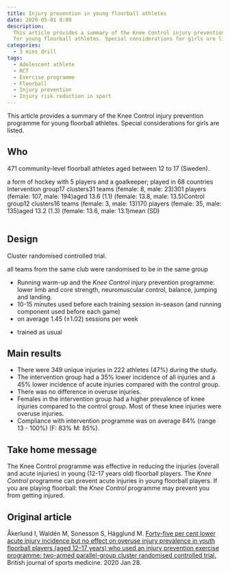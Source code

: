 ```yaml
---
title: Injury prevention in young floorball athletes
date: 2020-05-01 9:00
description:
  This article provides a summary of the Knee Control injury prevention programme
  for young floorball athletes. Special considerations for girls are listed.
categories:
  - 3 mins drill
tags:
  - Adolescent athlete
  - RCT
  - Exercise programme
  - Floorball
  - Injury prevention
  - Injury risk reduction in sport
---
```


This article provides a summary of the Knee Control injury prevention programme
for young floorball athletes. Special considerations for girls are listed.

## Who

471 community-level floorball athletes aged between 12 to 17 (Sweden).

<Info topic="floorball">
  a form of hockey with 5 players and a goalkeeper; played in 68 countries
</Info>
<Table>
  <Cell header>Intervention group</Cell>
  <Cell>17 clusters</Cell>
  <Cell>31 teams (female: 8, male: 23)</Cell>
  <Cell>301 players (female: 107, male: 194)</Cell>
  <Cell>aged 13.6 (1.1) (female: 13.8, male: 13.5)</Cell>
  <Cell header>Control group</Cell>
  <Cell>12 clusters</Cell>
  <Cell>16 teams (female: 3, male: 13)</Cell>
  <Cell>170 players (female: 35, male: 135)</Cell>
  <Cell>aged 13.2 (1.3) (female: 13.6, male: 13.1)</Cell>
  <Cell footer>mean (SD)</Cell>
</Table>

## Design

Cluster randomised controlled trial.

<Info topic="cluster">
  all teams from the same club were randomised to be in the same group
</Info>
<Study>
  <Group label="Intervention group">
    <ul>
      <li>
        Running warm-up and the <i>Knee Control</i> injury prevention programme:
        lower limb and core strength, neuromuscular control, balance, jumping
        and landing.
      </li>
      <li>
        10-15 minutes used before each training session in-season (and running
        component used before each game)
      </li>
      <li>on average 1.45 (&plusmn;1.02) sessions per week</li>
    </ul>
  </Group>
  <Group label="Control group">
    <ul>
      <li>trained as usual</li>
    </ul>
  </Group>
</Study>

## Main results

- There were 349 unique injuries in 222 athletes (47%) during the study.
- The intervention group had a 35% lower incidence of all injuries and a 45% lower incidence of acute injuries compared with the control group.
- There was no difference in overuse injuries.
- Females in the intervention group had a higher prevalence of knee injuries compared to the control group. Most of these knee injuries were overuse injuries.
- Compliance with intervention programme was on average 84% (range 13 - 100%) (F: 83% M: 85%).

## Take home message

<Summary>
  <ForWho label="For a clinician">
    The Knee Control programme was effective in reducing the injuries (overall
    and acute injuries) in young (12-17 years old) floorball players.
  </ForWho>
  <ForWho label="For a parent">
    The <em>Knee Control</em> programme can prevent acute injuries in young
    floorball players.
  </ForWho>
  <ForWho label="For an athlete">
    If you are playing floorball: the <em>Knee Control</em> programme may
    prevent you from getting injured.
  </ForWho>
</Summary>

## Original article

Åkerlund I, Waldén M, Sonesson S, Hägglund M. [Forty-five per cent lower acute injury incidence but no effect on overuse injury prevalence in youth floorball players (aged 12–17 years) who used an injury prevention exercise programme: two-armed parallel-group cluster randomised controlled trial.](https://bjsm.bmj.com/content/bjsports/early/2020/01/28/bjsports-2019-101295.full.pdf) British journal of sports medicine. 2020 Jan 28.
